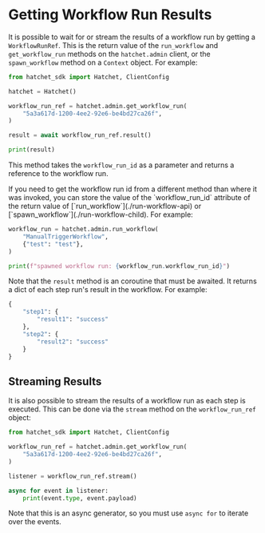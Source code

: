 
# Getting Workflow Run Results

It is possible to wait for or stream the results of a workflow run by getting a `WorkflowRunRef`. This is the return value of the `run_workflow` and `get_workflow_run` methods on the `hatchet.admin` client, or the `spawn_workflow` method on a `Context` object. For example:

```py filename="get_workflow_run.py" copy
from hatchet_sdk import Hatchet, ClientConfig

hatchet = Hatchet()

workflow_run_ref = hatchet.admin.get_workflow_run(
    "5a3a617d-1200-4ee2-92e6-be4bd27ca26f",
)

result = await workflow_run_ref.result()

print(result)
```

This method takes the `workflow_run_id` as a parameter and returns a reference to the workflow run.

<Callout type="info" emoji="🪓">
If you need to get the workflow run id from a different method than where it was invoked, you can store the value of the `workflow_run_id` attribute of the return value of [`run_workflow`](./run-workflow-api) or [`spawn_workflow`](./run-workflow-child). For example:

```py
workflow_run = hatchet.admin.run_workflow(
    "ManualTriggerWorkflow",
    {"test": "test"},
)

print(f"spawned workflow run: {workflow_run.workflow_run_id}")
```

</Callout>

Note that the `result` method is an coroutine that must be awaited. It returns a dict of each step run's result in the workflow. For example:

```py
{
    "step1": {
        "result1": "success"
    },
    "step2": {
        "result2": "success"
    }
}
```

## Streaming Results

It is also possible to stream the results of a workflow run as each step is executed. This can be done via the `stream` method on the `workflow_run_ref` object:

```py filename="stream_workflow_run.py" copy
from hatchet_sdk import Hatchet, ClientConfig

workflow_run_ref = hatchet.admin.get_workflow_run(
    "5a3a617d-1200-4ee2-92e6-be4bd27ca26f",
)

listener = workflow_run_ref.stream()

async for event in listener:
    print(event.type, event.payload)
```

Note that this is an async generator, so you must use `async for` to iterate over the events.
